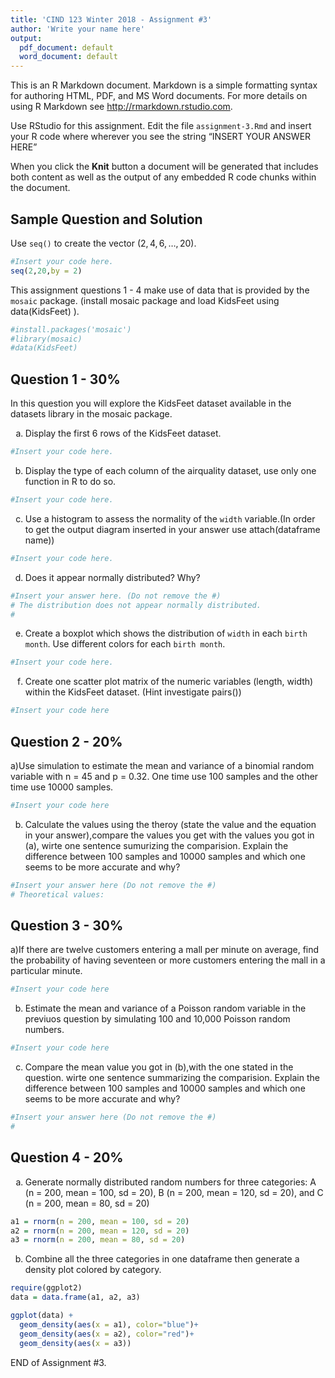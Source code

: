 ---
title: 'CIND 123 Winter 2018 - Assignment #3'
author: 'Write your name here'
output:
  pdf_document: default
  word_document: default
---

This is an R Markdown document. Markdown is a simple formatting syntax for authoring HTML, PDF, and MS Word documents. For more details on using R Markdown see <http://rmarkdown.rstudio.com>.

Use RStudio for this assignment. 
Edit the file `assignment-3.Rmd` and insert your R code where wherever you see the string "INSERT YOUR ANSWER HERE"

When you click the **Knit** button a document will be generated that includes both content as well as the output of any embedded R code chunks within the document. 


## Sample Question and Solution

Use `seq()` to create the vector $(2,4,6,\ldots,20)$.

```{r}
#Insert your code here.
seq(2,20,by = 2)
```
This assignment questions 1 - 4 make use of data that is provided by the
`mosaic` package.  (install mosaic package and load KidsFeet using data(KidsFeet) ). 
```{r}
#install.packages('mosaic')
#library(mosaic)
#data(KidsFeet)
```


## Question 1 -  30%
In this question you will explore the KidsFeet dataset available in the datasets library in the mosaic package.

a) Display the first 6 rows of the KidsFeet dataset.

```{r}
#Insert your code here.
```

b) Display the type of each column of the airquality dataset, use only one function in R to do so.

```{r}
#Insert your code here.
```

c) Use a histogram to assess the normality of the `width` variable.(In order to get the output diagram inserted in your answer use attach(dataframe name)) 
```{r}
#Insert your code here.
```
d) Does it appear normally distributed? Why?
```{r}
#Insert your answer here. (Do not remove the #)
# The distribution does not appear normally distributed.
#
```


e) Create a boxplot which shows the distribution of `width` in each `birth month`. Use different colors for each `birth month`.

```{r}
#Insert your code here.
```

f) Create one scatter plot matrix of the numeric variables (length, width) within the KidsFeet dataset.
(Hint investigate pairs())

```{r}
#Insert your code here 
```

## Question 2 - 20%

a)Use simulation to estimate the mean and variance of a binomial random variable with n = 45 and p = 0.32. One time use 100 samples and the other time use 10000 samples. 


```{r}
#Insert your code here

```

b) Calculate the values using the theroy (state the value and the equation in your answer),compare the values you get with the values you got in (a), wirte one sentence sumurizing the comparision. Explain the difference between 100 samples and 10000 samples and which one seems to be more accurate and why?

```{r}
#Insert your answer here (Do not remove the #)
# Theoretical values:
```

## Question 3  - 30%
a)If there are twelve customers entering a mall per minute on average, find the probability of having seventeen or more customers entering the mall in a particular minute.
```{r}
#Insert your code here
```


b) Estimate the mean and variance of a Poisson random variable in the previuos question by simulating 100 and 10,000 Poisson random numbers.  
```{r}
#Insert your code here

```
c) Compare the mean value you got in (b),with the one stated in the question. wirte one sentence summarizing the comparision. Explain the difference between 100 samples and 10000 samples and which one seems to be more accurate and why?

```{r}
#Insert your answer here (Do not remove the #)
#
```

## Question 4  - 20%
a) Generate normally distributed random numbers for three categories:  A (n = 200, mean = 100, sd = 20), B (n = 200, mean = 120, sd = 20), and C (n = 200, mean = 80, sd = 20)
```{r}
a1 = rnorm(n = 200, mean = 100, sd = 20)
a2 = rnorm(n = 200, mean = 120, sd = 20)
a3 = rnorm(n = 200, mean = 80, sd = 20)

```

b) Combine all the three categories in one dataframe then generate a density plot colored by category.
```{r}

require(ggplot2)
data = data.frame(a1, a2, a3)

ggplot(data) + 
  geom_density(aes(x = a1), color="blue")+
  geom_density(aes(x = a2), color="red")+
  geom_density(aes(x = a3))


```

END of Assignment #3.